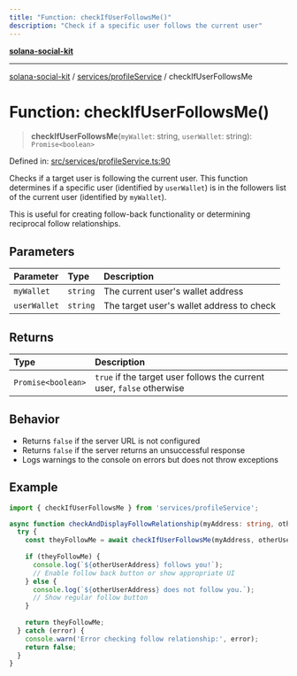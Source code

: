 ```yaml
---
title: "Function: checkIfUserFollowsMe()"
description: "Check if a specific user follows the current user"
---
```


[**solana-social-kit**](../../../README.mdx)

***

[solana-social-kit](../../../README.mdx) / [services/profileService](../README.mdx) / checkIfUserFollowsMe

# Function: checkIfUserFollowsMe()

> **checkIfUserFollowsMe**(`myWallet`: string, `userWallet`: string): `Promise<boolean>`

Defined in: [src/services/profileService.ts:90](https://github.com/SendArcade/solana-app-kit/blob/main/src/services/profileService.ts#L90)

Checks if a target user is following the current user. This function determines if a specific
user (identified by `userWallet`) is in the followers list of the current user (identified by `myWallet`).

This is useful for creating follow-back functionality or determining reciprocal follow relationships.

## Parameters

| Parameter | Type | Description |
| :------ | :------ | :------ |
| `myWallet` | `string` | The current user's wallet address |
| `userWallet` | `string` | The target user's wallet address to check |

## Returns

| Type | Description |
| :------ | :------ |
| `Promise<boolean>` | `true` if the target user follows the current user, `false` otherwise |

## Behavior

- Returns `false` if the server URL is not configured
- Returns `false` if the server returns an unsuccessful response
- Logs warnings to the console on errors but does not throw exceptions

## Example

```typescript
import { checkIfUserFollowsMe } from 'services/profileService';

async function checkAndDisplayFollowRelationship(myAddress: string, otherUserAddress: string) {
  try {
    const theyFollowMe = await checkIfUserFollowsMe(myAddress, otherUserAddress);
    
    if (theyFollowMe) {
      console.log(`${otherUserAddress} follows you!`);
      // Enable follow back button or show appropriate UI
    } else {
      console.log(`${otherUserAddress} does not follow you.`);
      // Show regular follow button
    }
    
    return theyFollowMe;
  } catch (error) {
    console.warn('Error checking follow relationship:', error);
    return false;
  }
}
``` 